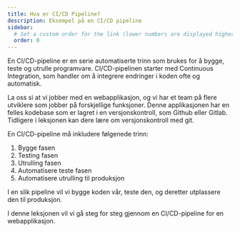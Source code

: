 ```yaml
---
title: Hva er CI/CD Pipeline?
description: Eksempel på en CI/CD pipeline
sidebar:
  # Set a custom order for the link (lower numbers are displayed higher up)
  order: 0
---
```



En CI/CD-pipeline er en serie automatiserte trinn som brukes for å bygge, teste og utrulle programvare.
CI/CD-pipelinen starter med Continuous Integration, som handler om å integrere endringer i koden ofte og automatisk.

La oss si at vi jobber med en webapplikasjon, og vi har et team på flere utviklere som jobber på forskjellige funksjoner.
Denne applikasjonen har en felles kodebase som er lagret i en versjonskontroll, som Github eller Gitlab.
Tidligere i leksjonen kan dere lære om versjonskontroll med git.

En CI/CD-pipeline må inkludere følgenede trinn:

1. Bygge fasen
2. Testing fasen
3. Utrulling fasen
4. Automatisere teste fasen
5. Automatisere utrulling til produksjon

I en slik pipeline vil vi bygge koden vår, teste den, og deretter utplassere den til produksjon.

I denne leksjonen vil vi gå steg for steg gjennom en CI/CD-pipeline for en webapplikasjon.

<Experience />
<LikeThisPage />

